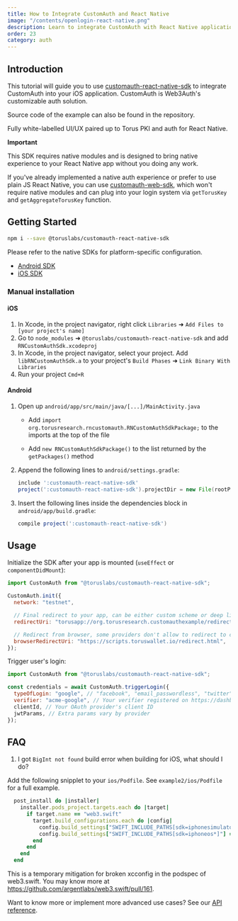 ```yaml
---
title: How to Integrate CustomAuth and React Native
image: "/contents/openlogin-react-native.png"
description: Learn to integrate CustomAuth with React Native applications
order: 23
category: auth
---
```




## Introduction

This tutorial will guide you to use [customauth-react-native-sdk](https://github.com/torusresearch/customauth-react-native-sdk) to integrate
CustomAuth into your iOS application. CustomAuth is Web3Auth's customizable auth solution.

Source code of the example can also be found in the repository.

Fully white-labelled UI/UX paired up to Torus PKI and auth for React Native.

**Important**

This SDK requires native modules and is designed to bring native experience to your React Native app without you doing any work.

If you've already implemented a native auth experience or prefer to use plain JS React Native, you can use
[customauth-web-sdk](https://github.com/torusresearch/customauth-web-sdk), which won't require native modules and can plug into your login system via
`getTorusKey` and `getAggregateTorusKey` function.

## Getting Started

```bash
npm i --save @toruslabs/customauth-react-native-sdk
```

Please refer to the native SDKs for platform-specific configuration.

- [Android SDK](https://github.com/torusresearch/customauth-android-sdk)
- [iOS SDK](https://github.com/torusresearch/customauth-swift-sdk)

### Manual installation

#### iOS

1. In Xcode, in the project navigator, right click `Libraries` ➜ `Add Files to [your project's name]`
2. Go to `node_modules` ➜ `@toruslabs/customauth-react-native-sdk` and add `RNCustomAuthSdk.xcodeproj`
3. In Xcode, in the project navigator, select your project. Add `libRNCustomAuthSdk.a` to your project's `Build Phases` ➜ `Link Binary With Libraries`
4. Run your project `Cmd+R`

#### Android

1. Open up `android/app/src/main/java/[...]/MainActivity.java`

   - Add `import org.torusresearch.rncustomauth.RNCustomAuthSdkPackage;` to the imports at the top of the file

   - Add `new RNCustomAuthSdkPackage()` to the list returned by the `getPackages()` method

2. Append the following lines to `android/settings.gradle`:

   ```groovy
   include ':customauth-react-native-sdk'
   project(':customauth-react-native-sdk').projectDir = new File(rootProject.projectDir, '../node_modules/customauth-react-native-sdk/android')
   ```

3. Insert the following lines inside the dependencies block in `android/app/build.gradle`:

   ```groovy
   compile project(':customauth-react-native-sdk')
   ```

## Usage

Initialize the SDK after your app is mounted (`useEffect` or `componentDidMount`):

```js
import CustomAuth from "@toruslabs/customauth-react-native-sdk";

CustomAuth.init({
  network: "testnet",

  // Final redirect to your app, can be either custom scheme or deep link
  redirectUri: "torusapp://org.torusresearch.customauthexample/redirect",

  // Redirect from browser, some providers don't allow to redirect to custom scheme, you'll need to configure a proxy web address in which case
  browserRedirectUri: "https://scripts.toruswallet.io/redirect.html",
});
```

Trigger user's login:

```js
import CustomAuth from "@toruslabs/customauth-react-native-sdk";

const credentials = await CustomAuth.triggerLogin({
  typeOfLogin: "google", // "facebook", "email_passwordless", "twitter", "discord", etc
  verifier: "acme-google", // Your verifier registered on https://dashboard.web3auth.io
  clientId, // Your OAuth provider's client ID
  jwtParams, // Extra params vary by provider
});
```

## FAQ

1. I got `BigInt not found` build error when building for iOS, what should I do?

Add the following snipplet to your `ios/Podfile`. See `example2/ios/Podfile` for a full example.

```ruby
  post_install do |installer|
    installer.pods_project.targets.each do |target|
      if target.name == "web3.swift"
        target.build_configurations.each do |config|
          config.build_settings["SWIFT_INCLUDE_PATHS[sdk=iphonesimulator*]"] = "$(inherited) $(PODS_CONFIGURATION_BUILD_DIR)/BigInt $(PODS_CONFIGURATION_BUILD_DIR)/GenericJSON $(PODS_TARGET_SRCROOT)/web3swift/lib/**"
          config.build_settings["SWIFT_INCLUDE_PATHS[sdk=iphoneos*]"] = "$(inherited) $(PODS_CONFIGURATION_BUILD_DIR)/BigInt $(PODS_CONFIGURATION_BUILD_DIR)/GenericJSON $(PODS_TARGET_SRCROOT)/web3swift/lib/**"
        end
      end
    end
  end
```

This is a temporary mitigation for broken xcconfig in the podspec of web3.swift. You may know more at
https://github.com/argentlabs/web3.swift/pull/161.

Want to know more or implement more advanced use cases? See our [API reference](https://docs.tor.us/customauth/api-reference/usage).
